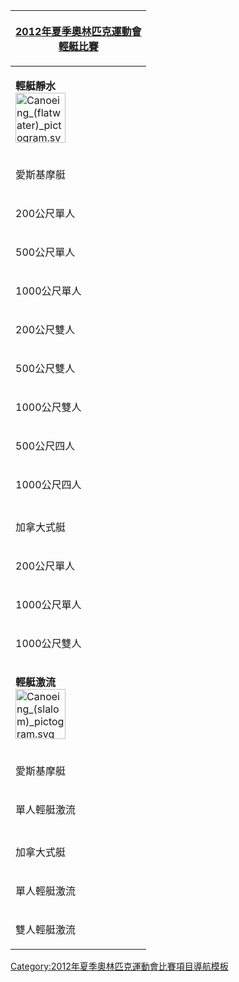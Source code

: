 {| style="padding:0.3em; float:right; margin-left:15px; background:#f5faff; font-size:90%; line-height:1.5em clear: right;"
|- style="background:#cedff2; text-align:center;"
!colspan=5|<span style="color:#FFFFFF;">[[2012年夏季奧林匹克運動會]]<br>[[2012年夏季奧林匹克運動會輕艇比賽|輕艇比賽]]<br/>
|- style="background:#deeaf6; text-align:center;"
!colspan=5|'''輕艇靜水'''<br>[[File:Canoeing (flatwater) pictogram.svg|80px]]
|- style="background:#deeaf6; text-align:center;"
!colspan=5|愛斯基摩艇
|-
|200公尺單人
|&nbsp;
|[[2012年夏季奧林匹克運動會輕艇男子200公尺單人愛斯基摩艇|男子]]
|&nbsp;
|[[2012年夏季奧林匹克運動會輕艇女子200公尺單人愛斯基摩艇比賽|女子]]
|-
|500公尺單人
|&nbsp;
|
|&nbsp;
|[[2012年夏季奧林匹克運動會輕艇女子500公尺單人愛斯基摩艇|女子]]
|-
|1000公尺單人
|&nbsp;
|[[2012年夏季奧林匹克運動會輕艇男子1000公尺單人愛斯基摩艇|男子]]
|&nbsp;
|
|-
|200公尺雙人
|&nbsp;
|[[2012年夏季奧林匹克運動會輕艇男子200公尺雙人愛斯基摩艇|男子]]
|&nbsp;
|
|-
|500公尺雙人
|&nbsp;
|
|&nbsp;
|[[2012年夏季奧林匹克運動會輕艇女子500公尺雙人愛斯基摩艇|女子]]
|-
|1000公尺雙人
|&nbsp;
|[[2012年夏季奧林匹克運動會輕艇男子1000公尺雙人愛斯基摩艇|男子]]
|&nbsp;
|
|-
|500公尺四人
|&nbsp;
|
|&nbsp;
|[[2012年夏季奧林匹克運動會輕艇女子500公尺四人愛斯基摩艇|女子]]
|-
|1000公尺四人
|&nbsp;
|[[2012年夏季奧林匹克運動會輕艇男子1000公尺四人愛斯基摩艇|男子]]
|&nbsp;
|
|-
|- style="background:#deeaf6; text-align:center;"
!colspan=5|加拿大式艇
|-
|200公尺單人
|&nbsp;
|[[2012年夏季奧林匹克運動會輕艇男子200公尺單人加拿大式艇|男子]]
|&nbsp;
|
|-
|1000公尺單人
|&nbsp;
|[[2012年夏季奧林匹克運動會輕艇男子1000公尺單人加拿大式艇|男子]]
|&nbsp;
|
|-
|1000公尺雙人
|&nbsp;
|[[2012年夏季奧林匹克運動會輕艇男子1000公尺雙人加拿大式艇|男子]]
|&nbsp;
|
|- style="background:#deeaf6; text-align:center;"
!colspan=5|'''輕艇激流'''<br>[[File:Canoeing (slalom) pictogram.svg|80px]]
|- style="background:#deeaf6; text-align:center;"
!colspan=5|愛斯基摩艇
|-
|單人輕艇激流
|&nbsp;
|[[2012年夏季奧林匹克運動會輕艇男子單人愛斯基摩艇輕艇激流|男子]]
|&nbsp;
|[[2012年夏季奧林匹克運動會輕艇女子單人愛斯基摩艇輕艇激流|女子]]
|-
|- style="background:#deeaf6; text-align:center;"
!colspan=5|加拿大式艇
|-
|單人輕艇激流
|&nbsp;
|[[2012年夏季奧林匹克運動會輕艇男子單人加拿大式艇輕艇激流|男子]]
|&nbsp;
|
|-
|雙人輕艇激流
|&nbsp;
|[[2012年夏季奧林匹克運動會輕艇男子雙人加拿大式艇輕艇激流|男子]]
|&nbsp;
|
|}<noinclude>
[[Category:2012年夏季奧林匹克運動會比賽項目導航模板]]
</noinclude>